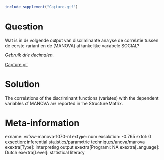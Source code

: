 ```r
include_supplement("Capture.gif")
```

Question
========
Wat is in de volgende output van discriminante analyse de correlatie
tussen de eerste variant en de (MANOVA) afhankelijke variabele SOCIAL?  
  
*Gebruik drie decimalen.*  
  
[Capture.gif](Capture.gif)


Solution
========





The correlations of the discriminant functions (variates) with the
dependent variables of MANOVA are reported in the Structure Matrix.





Meta-information
================
exname: vufsw-manova-1070-nl
extype: num
exsolution: -0.765
extol: 0
exsection: inferential statistics/parametric techniques/anova/manova
exextra[Type]: interpreting output
exextra[Program]: NA
exextra[Language]: Dutch
exextra[Level]: statistical literacy

